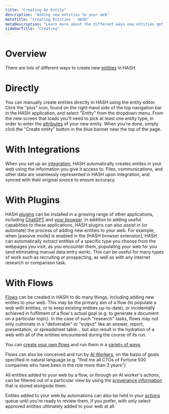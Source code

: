 ```yaml
---
title: "Creating An Entity"
description: "Adding new entities to your web"
metaTitle: "Creating Entities - HASH"
metaDescription: "Learn more about the different ways new entities get created in HASH and which ones are best-suited to your case"
sidebarTitle: "Creating"
---
```


# Overview

There are lots of different ways to create new [entities](/guide/entities) in HASH.

# Directly

You can manually create entities directly in HASH using the entity editor. Click the "plus" icon, found on the right-hand side of the top navigation bar in the HASH application, and select "Entity" from the dropdown menu. From the new screen that loads you'll need to pick at least one entity type, in order to enter the [attributes](/guide/entities/attributes) of your new entity. When you're done, simply click the "Create entity" button in the blue banner near the top of the page.

# With Integrations

When you set up an [integration](/guide/integrations), HASH automatically creates entites in your web using the information you give it access to. Files, communications, and other data are seamlessly represented in HASH upon integration, and synced with their original source to ensure accuracy.

# With Plugins

HASH [plugins](/guide/plugins) can be installed in a growing range of other applications, including [ChatGPT](/guide/plugins#hashgpt) and [your browser](/guide/plugins#browsers). In addition to adding useful capabilties to these applications, HASH plugins can also assist in (or automate) the process of adding new entities to your web. For example, when [passive mode] is enabled in the [HASH browser extension], HASH can automatically extract entities of a specific type you choose from the webpages you visit, as you encounter them, populating your web for you (and eliminating manual data entry work). This can be useful for many types of work such as recruiting or prospecting, as well as with any internet research or comparison task.

# With Flows

[Flows](/guide/flows) can be created in HASH to do many things, including adding new entites to your web. This may be the primary aim of a flow (to populate a web with entities, or to keep existing entities up-to-date), or incidentally achieved in fulfilment of a flow's actual goal (e.g. to generate a document on a particular topic). In the case of such "research" tasks, flows may not only culminate in a "deliverable" or "output" like an answer, report, presentation, or spreadsheet table... but also result in the hydration of a web with all of the entities encountered during the course of its run.

You can [create your own flows](/guide/flows/creating) and run them in a [variety of ways](/guide/flows#runs).

Flows can also be conceived and run by [AI Workers](/guide/ai/workers), on the basis of goals specified in natural language (e.g. "find me all CTOs of Fortune 500 companies who have been in the role more than 3 years")

All entities added to your web by a flow, or through an AI worker's actions, can be filtered out of a particular view by using the [provenance information](/guide/webs/history) that is stored alongside them.

Entites added to your web by automations can also be held in your [actions](/guide/flows/actions) queue until you're ready to review them, if you prefer, with only select approved entities ultimately added to your web at all.